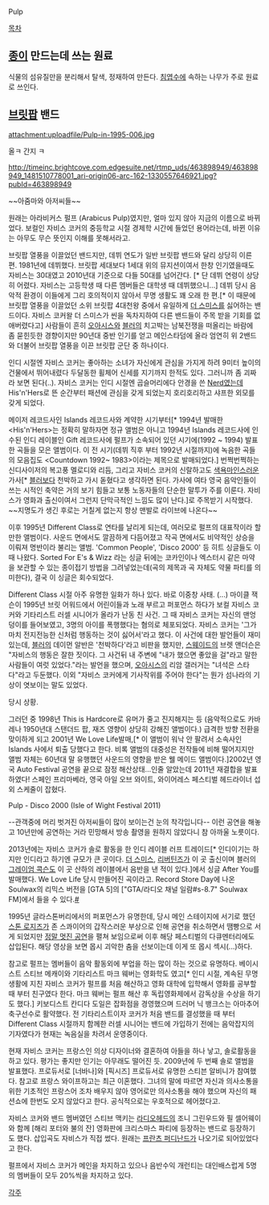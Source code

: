 Pulp

[[목차]]
== [[종이]] 만드는데 쓰는 원료 == 
식물의 섬유질만을 분리해서 탈색, 정재하여 만든다. [[침엽수]]에 속하는 나무가 주로 원료로 쓰인다.

== [[브릿팝]] 밴드 ==
attachment:uploadfile/Pulp-in-1995-006.jpg

올ㅋ 간지 ㅋ

http://timeinc.brightcove.com.edgesuite.net/rtmp_uds/463898949/463898949_1481510778001_ari-origin06-arc-162-1330557646921.jpg?pubId=463898949

~~아줌마와 아저씨들~~

원래는 아라비커스 펄프 (Arabicus Pulp)였지만, 얼마 있지 않아 지금의 이름으로 바뀌었다. 보컬인 자비스 코커의 중등학교 시절 경제학 시간에 들었던 용어라는데, 바뀐 이유는 아무도 무슨 뜻인지 이해를 못해서라고.

브릿팝 열풍을 이끌었던 밴드지만, 데뷔 연도가 일반 브릿팝 밴드와 달리 상당히 이른 편. 1981년에 데뷔했다. 브릿팝 세대보다 1세대 위의 뮤지션이여서 한창 인기였을때도 자비스는 30대였고 2010년대 기준으로 다들 50대를 넘어간다. [* 단 데뷔 연령이 상당히 어렸다. 자비스는 고등학생 때 다른 멤버들은 대학생 때 데뷔했으니...] 데뷔 당시 음악적 환경이 이들에게 그리 호의적이지 않아서 무명 생활도 꽤 오래 한 편.[* 이 때문에 브릿팝 열풍을 이끌었던 소위 브릿팝 4대천왕 중에서 유일하게 [[더 스미스]]를 싫어하는 밴드이다. 자비스 코커왈 더 스미스가 씬을 독차지하여 다른 밴드들이 주목 받을 기회를 없애버렸다고] 사람들이 흔히 [[오아시스]]와 [[블러]]의 치고박는 남북전쟁을 떠올리는 바람에 좀 묻힌듯한 경향이지만 90년대 중반 인기를 얻고 메인스타덤에 올라 엄연히 위 2밴드와 더불어 브릿팝 열풍을 이끈 브릿팝 군단 중 하나이다.

인디 시절엔 자비스 코커는 좋아하는 소녀가 자신에게 관심을 가지게 하려 9미터 높이의 건물에서 뛰어내렸다 두달동한 휠체어 신세를 지기까지 한적도 있다. 그러니까 좀 괴짜라 보면 된다(..). 자비스 코커는 인디 시절엔 곱슬머리에다 안경을 쓴 [[Nerd]]였는데 His'n'Hers로 뜬 순간부터 패션에 관심을 갖게 되었는지 호리호리하고 샤프한 외모를 갖게 되었다. 

메이저 레코드사인 Islands 레코드사와 계약한 시기부터[* 1994년 발매한 <His'n'Hers>는 정확히 말하자면 정규 앨범은 아니고 1994년 Islands 레코드사에 인수된 인디 레이블인 Gift 레코드사에 펄프가 소속되어 있던 시기에(1992 ~ 1994) 발표한 곡들을 모은 앨범이다. 이 전 시기(데뷔 직후 부터 1992년 시절까지)에 녹음한 곡들의 모음집도 <Countdown 1992~ 1983>이라는 제목으로 발매되었다.] 번쩍번쩍하는 신디사이저의 복고풍 멜로디와 리듬, 그리고 자비스 코커의 신랄하고도 [[색욕마인]]스러운 가사[* [[블러]]보다 천박하고 가시 돋혔다고 생각하면 된다. 가사에 여타 영국 음악인들이 쓰는 시적인 축약은 거의 보기 힘들고 보통 노동자들의 단순한 말투가 주를 이룬다. 자비스가 영화과 출신이여서 그런지 단막극적인 느낌도 많이 난다.]로 주목받기 시작했다. ~~지명도가 생긴 후로는 거칠게 없는지 항상 맨발로 라이브에 나온다~~ 

이후 1995년 Different Class로 연타를 날리게 되는데, 여러모로 펄프의 대표작이라 할만한 앨범이다. 사운드 면에서도 깔끔하게 다듬어졌고 작곡 면에서도 비약적인 상승을 이뤄져 명반이라 불리는 앨범. 'Common People', 'Disco 2000' 등 히트 싱글들도 이때 나왔다. Sorted For E's & Wizz 라는 싱글 뒤에는 코카인이나 엑스터시 같은 마약을 보관할 수 있는 종이접기 방법을 그려넣었는데(곡의 제목과 곡 자체도 약물 파티를 의미한다), 결국 이 싱글은 회수되었다. 

Different Class 시절 아주 유명한 일화가 하나 있다. 바로 이중창 사태. (...) 마이클 잭슨이 1995년 브릿 어워드에서 어린이들과 노래 부르고 퍼포먼스 하다가 보컬 자비스 코커와 기타리스트 러셀 시니어가 올라가 난동 친 사건. 그 때 자비스 코커는 자신의 맨엉덩이를 들어보였고, 3명의 아이를 폭행했다는 혐의로 체포되었다. 자비스 코커는 '그가 마치 전지전능한 신처럼 행동하는 것이 싫어서'라고 했다. 이 사건에 대한 발언들이 재미있는데, [[블러]]의 데이먼 알반은 '천박하다'라고 비판을 했지만, [[스웨이드]]의 브렛 앤더슨은 "자비스의 행동은 잘한 짓이다. 그 사건뒤 내 주변에 "내가 했으면 좋았을 걸"라고 말한 사람들이 여럿 있었다."라는 발언을 했으며, [[오아시스]]의 리암 갤러거는 "녀석은 스타다"라고 두둔했다. 이외 "자비스 코커에게 기사작위를 주어야 한다"는 뭔가 섬나라의 기상이 엿보이는 말도 있었다. 

{{{#!html
<iframe width="420" height="315" src="http://www.youtube.com/embed/dZEWomOQVno" frameborder="0" allowfullscreen></iframe>}}}

당시 상황. 

그러던 중 1998년 This is Hardcore로 유머가 줄고 진지해지는 등 (음악적으로도 카바레나 1950년대 스탠더드 팝, 재즈 영향이 상당히 강해진 앨범이다.) 급격한 방향 전환을 맞이하게 되고 2001년 We Love Life발매,[* 이 앨범이 워낙 안 팔려서 소속사인 Islands 사에서 퇴출 당했다고 한다. 비록 앨범의 대중성은 전작들에 비해 떨어지지만 앨범 자체는 60년대 말 유행했던 사운드의 영향을 받은 웰 메이드 앨범이다.]2002년 영국 Auto Festival 공연을 끝으로 잠정 해산상태...인줄 알았는데 2011년 재결합을 발표하였다! 스페인 프리마베라, 영국 아일 오브 와이트, 와이어레스 페스티벌 헤드라이너 섭외 스케줄이 잡혔다.

{{{#!html
<iframe width="560" height="349" src="http://www.youtube.com/embed/BMYljX922Ww" frameborder="0" allowfullscreen></iframe></embed></object>}}}

Pulp - Disco 2000 (Isle of Wight Festival 2011)

--관객중에 머리 벗겨진 아저씨들이 많이 보이는건 눈의 착각입니다-- 이런 공연을 해놓고 10년만에 공연하는 거라 민망해서 방송 촬영을 원하지 않았다니 참 아까울 노릇이다.

2013년에는 자비스 코커가 솔로 활동을 한 인디 레이블 러프 트레이드[* 인디이기는 하지만 인디라고 하기엔 규모가 큰 곳이다. [[더 스미스]], [[리버틴즈]]가 이 곳 출신이며 블러의 [[그레이엄 콕슨]]도 이 곳 산하의 레이블에서 음반을 낸 적이 있다.]에서 싱글 After You를 발매했다. We Love Life 당시 만들어진 곡이라고. Record Store Day에 나온 Soulwax의 리믹스 버전을 [GTA 5]의 ["GTA/라디오 채널 일람#s-8.7" Soulwax FM]에서 들을 수 있다.[https://www.youtube.com/watch?v=pvfV1sIDMRI #]

1995년 글라스톤버리에서의 퍼포먼스가 유명한데, 당시 메인 스테이지에 서기로 했던 [[스톤 로지즈]]가 존 스콰이어의 갑작스러운 부상으로 인해 공연을 취소하면서 땜빵으로 서게 되었지만 [http://www.youtube.com/watch?v=ftEyTRNTKN0 정말 멋진 공연]을 펼쳐 보임으로써 이후 해당 페스티벌의 다큐멘터리에도 삽입된다. 해당 영상을 보면 몹시 괴악한 춤을 선보이는데 이게 또 몹시 섹시(...)하다.

참고로 펄프는 멤버들이 음악 활동외에 부업을 하는 많이 하는 것으로 유명하다. 베이시스트 스티브 메캐이와 기타리스트 마크 웨버는 영화학도 였고[* 인디 시절, 계속된 무명 생활에 지친 자비스 코커가 펄프를 처음 해산하고 영화 대학에 입학해서 영화를 공부할 때 부터 친구였다 한다. 마크 웨버는 펄프 해산 후 독립영화제에서 감독상을 수상을 하기도 했다.] 키보디스트 칸디다 도일은 잡화점을 경영했으며 드러머 닉 뱅크스는 아마추어 축구선수로 활약했다. 전 기타리스트이자 코커가 처음 밴드를 결성했을 때 부터 Different Class 시절까지 함께한 러셀 시니어는 밴드에 가입하기 전에는 음악잡지의 기자였다가 현재는 녹음실을 차려서 운영중이다. 

현재 자비스 코커는 프랑스인 의상 디자이너와 결혼하여 아들을 하나 낳고, 솔로활동을 하고 있다. 평가는 좋지만 인기는 아무래도 떨어진 듯. 2009년에 두 번째 솔로 앨범을 발표했다. 프로듀서로 [너바나]와 [픽시즈] 프로듀서로 유명한 스티븐 알비니가 참여했다. 참고로 프랑스 와이프하고는 최근 이혼했다. 그녀의 말에 따르면 자신과 의사소통을 위한 기초적인 프랑스어 조차 배우지 않아 영어로만 의사소통을 해야 했으며 자신의 패션쇼에 한번도 오지 않았다고 한다. 공식적으로는 우호적으로 헤어졌다고.

자비스 코커와 밴드 멤버였던 스티브 맥키는 [[라디오헤드]]의 조니 그린우드와 필 셀어웨이와 함께 [해리 포터와 불의 잔] 영화판에 크리스마스 파티에 등장하는 밴드로 등장하기도 했다. 삽입곡도 자비스가 직접 썼다. 원래는 [[프란츠 퍼디난드]]가 나오기로 되어있었다고 한다.

펄프에서 자비스 코커가 메인을 차지하고 있으나 음반수익 개런티는 대인배스럽게 5명의 멤버들이 모두 20%씩을 차지하고 있다.

[[각주]]
